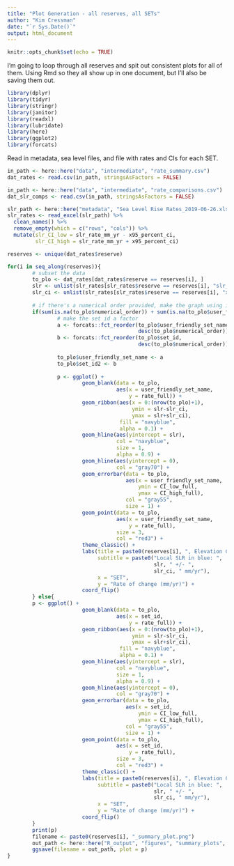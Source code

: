 ```yaml
---
title: "Plot Generation - all reserves, all SETs"
author: "Kim Cressman"
date: "`r Sys.Date()`"
output: html_document
---
```


```r
knitr::opts_chunk$set(echo = TRUE)
```

I'm going to loop through all reserves and spit out consistent plots for all of them. Using Rmd so they all show up in one document, but I'll also be saving them out.  

```r
library(dplyr)
library(tidyr)
library(stringr)
library(janitor)
library(readxl)
library(lubridate)
library(here)
library(ggplot2)
library(forcats)
```


Read in metadata, sea level files, and file with rates and CIs for each SET.  

```r
in_path <- here::here("data", "intermediate", "rate_summary.csv")
dat_rates <- read.csv(in_path, stringsAsFactors = FALSE)

in_path <- here::here("data", "intermediate", "rate_comparisons.csv")
dat_slr_comps <- read.csv(in_path, stringsAsFactors = FALSE)

slr_path <- here::here("metadata", "Sea Level Rise Rates_2019-06-26.xlsx")
slr_rates <- read_excel(slr_path) %>% 
  clean_names() %>% 
  remove_empty(which = c("rows", "cols")) %>% 
  mutate(slr_CI_low = slr_rate_mm_yr - x95_percent_ci,
         slr_CI_high = slr_rate_mm_yr + x95_percent_ci)
```



```r
reserves <- unique(dat_rates$reserve)
```

```r
for(i in seq_along(reserves)){
        # subset the data
        to_plo <- dat_rates[dat_rates$reserve == reserves[i], ]
        slr <- unlist(slr_rates[slr_rates$reserve == reserves[i], "slr_rate_mm_yr"])
        slr_ci <- unlist(slr_rates[slr_rates$reserve == reserves[i], "x95_percent_ci"])
        
        # if there's a numerical order provided, make the graph using it
        if(sum(is.na(to_plo$numerical_order)) + sum(is.na(to_plo$user_friendly_set_name)) == 0){
                # make the set id a factor
                a <- forcats::fct_reorder(to_plo$user_friendly_set_name,
                                          desc(to_plo$numerical_order))
                b <- forcats::fct_reorder(to_plo$set_id,
                                          desc(to_plo$numerical_order))
                
                to_plo$user_friendly_set_name <- a
                to_plo$set_id2 <- b
                
                p <- ggplot() +
                        geom_blank(data = to_plo, 
                                   aes(x = user_friendly_set_name, 
                                       y = rate_full)) +
                        geom_ribbon(aes(x = 0:(nrow(to_plo)+1), 
                                        ymin = slr-slr_ci, 
                                        ymax = slr+slr_ci), 
                                    fill = "navyblue", 
                                    alpha = 0.1) +
                        geom_hline(aes(yintercept = slr), 
                                   col = "navyblue", 
                                   size = 1, 
                                   alpha = 0.9) +
                        geom_hline(aes(yintercept = 0), 
                                   col = "gray70") +
                        geom_errorbar(data = to_plo, 
                                      aes(x = user_friendly_set_name, 
                                          ymin = CI_low_full, 
                                          ymax = CI_high_full), 
                                      col = "gray55", 
                                      size = 1) +
                        geom_point(data = to_plo, 
                                   aes(x = user_friendly_set_name, 
                                       y = rate_full), 
                                   size = 3, 
                                   col = "red3") +
                        theme_classic() + 
                        labs(title = paste0(reserves[i], ", Elevation Change, 95% Confidence Intervals (LMM)"), 
                             subtitle = paste0("Local SLR in blue: ", 
                                               slr, " +/- ", 
                                               slr_ci, " mm/yr"), 
                             x = "SET", 
                             y = "Rate of change (mm/yr)") +
                        coord_flip()
        } else{
        p <- ggplot() +
                        geom_blank(data = to_plo, 
                                   aes(x = set_id, 
                                       y = rate_full)) +
                        geom_ribbon(aes(x = 0:(nrow(to_plo)+1), 
                                        ymin = slr-slr_ci, 
                                        ymax = slr+slr_ci), 
                                    fill = "navyblue", 
                                    alpha = 0.1) +
                        geom_hline(aes(yintercept = slr), 
                                   col = "navyblue", 
                                   size = 1, 
                                   alpha = 0.9) +
                        geom_hline(aes(yintercept = 0), 
                                   col = "gray70") +
                        geom_errorbar(data = to_plo, 
                                      aes(x = set_id, 
                                          ymin = CI_low_full, 
                                          ymax = CI_high_full), 
                                      col = "gray55", 
                                      size = 1) +
                        geom_point(data = to_plo, 
                                   aes(x = set_id, 
                                       y = rate_full), 
                                   size = 3, 
                                   col = "red3") +
                        theme_classic() + 
                        labs(title = paste0(reserves[i], ", Elevation Change, 95% Confidence Intervals (LMM)"), 
                             subtitle = paste0("Local SLR in blue: ", 
                                               slr, " +/- ", 
                                               slr_ci, " mm/yr"), 
                             x = "SET", 
                             y = "Rate of change (mm/yr)") +
                        coord_flip()
        }
        print(p)
        filename <- paste0(reserves[i], "_summary_plot.png")
        out_path <- here::here("R_output", "figures", "summary_plots", filename)
        ggsave(filename = out_path, plot = p)
}

```

